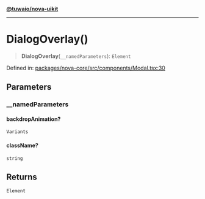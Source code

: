 [**@tuwaio/nova-uikit**](../../../README.md)

***

# DialogOverlay()

> **DialogOverlay**(`__namedParameters`): `Element`

Defined in: [packages/nova-core/src/components/Modal.tsx:30](https://github.com/TuwaIO/nova-uikit/blob/1de20634cb4fa6020b9658ccb5e4f94cd501a495/packages/nova-core/src/components/Modal.tsx#L30)

## Parameters

### \_\_namedParameters

#### backdropAnimation?

`Variants`

#### className?

`string`

## Returns

`Element`
